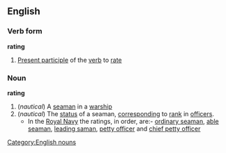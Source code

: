 ==English==
===Verb form===
'''rating'''
#[[Present participle]] of the [[verb]] to [[rate]]
===Noun===
'''rating'''
#(''nautical'') A [[seaman]] in a [[warship]]
#(''nautical'') The [[status]] of a seaman, [[corresponding]] to [[rank]] in [[officer]]s.
#* In the [[Royal Navy]] the ratings, in order, are:- [[ordinary seaman]], [[able seaman]], [[leading saman]], [[petty officer]] and [[chief petty officer]]
[[Category:English nouns]]